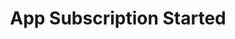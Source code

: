 ---
title: 'App Subscription Started'
description: 'This event is triggered whenever an App subscription starts on a company.'
---